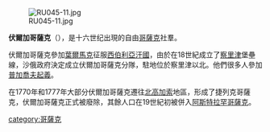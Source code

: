 {{Unreferenced|time=2014-04-11}}
[[File:RU045-11.jpg|thumb]] 

'''伏爾加哥薩克'''（{{lang-ru|Волжские казаки}}），是十六世纪出現的自由[[哥薩克|哥薩克]]社羣。

伏爾加哥薩克參加[[葉爾馬克|葉爾馬克]]征服[[西伯利亞汗國|西伯利亞汗國]]，由於在18世紀成立了[[察里津|察里津]]堡壘線，沙俄政府決定成立伏爾加哥薩克分隊，駐地位於察里津以北。他們很多人參加[[普加喬夫起義|普加喬夫起義]]。

在1770年和1777年大部分伏爾加哥薩克遷往[[北高加索|北高加索]]地區，形成了捷列克哥薩克，伏爾加哥薩克正式被廢除，其餘人口在19世紀初被併入[[阿斯特拉罕|阿斯特拉罕]][[哥薩克|哥薩克]]。

[[category:哥薩克|category:哥薩克]]